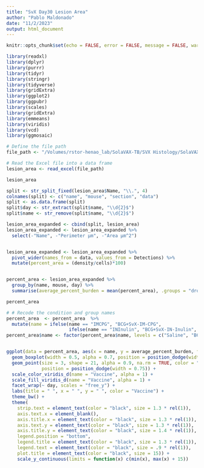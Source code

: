 ```yaml
---
title: "SvX Day30 Lesion Area"
author: "Pablo Maldonado"
date: "11/2/2023"
output: html_document
---
```



```r
knitr::opts_chunk$set(echo = FALSE, error = FALSE, message = FALSE, warning = FALSE)
```

```r
library(readxl)
library(dplyr)
library(purrr)
library(tidyr)
library(stringr)
library(tidyverse)
library(gridExtra)
library(ggplot2)
library(ggpubr)
library(scales)
library(gridExtra)
library(emmeans)
library(viridis)
library(vcd)
library(ggmosaic)
```

```r

# Define the file path
file_path <- "/Volumes/rstor-henao_lab/SolaVAX-TB/SVX Histology/SolaVAX-TB_Lesion-area-cell-counts.xlsx"

# Read the Excel file into a data frame
lesion_area <- read_excel(file_path)

lesion_area

split <- str_split_fixed(lesion_area$Name, "\\.", 4)
colnames(split) <- c("name", "mouse", "section", "data")
split <- as.data.frame(split)
split$day <- str_extract(split$name, "\\d{2}$")
split$name <- str_remove(split$name, "\\d{2}$")

lesion_area_expanded <- cbind(split, lesion_area)
lesion_area_expanded <- lesion_area_expanded %>%
  select(-"Name", -"Perimeter µm", -"Area µm^2")


lesion_area_expanded <- lesion_area_expanded %>%
  pivot_wider(names_from = data, values_from = Detections) %>%
  mutate(percent_area = (density/cells)*100)


percent_area <- lesion_area_expanded %>%
  group_by(name, mouse, day) %>%
  summarise(average_percent_burden = mean(percent_area), .groups = "drop")

percent_area
```
```r
# # Recode the condition and group names
percent_area  <- percent_area  %>%
  mutate(name = ifelse(name == "IMCPG", "BCG+SvX-IM-CPG",
                       ifelse(name == "INInulin", "BCG+SvX-IN-Inulin", name)))
percent_area$name <- factor(percent_area$name, levels = c("Saline", "BCG1x", "BCG2x", "BCG+SvX-IM-CPG", "BCG+SvX-IN-Inulin"))


ggplot(data = percent_area, aes(x = name, y = average_percent_burden, fill = name, color = name)) +
  geom_boxplot(width = 0.5, alpha = 0.7, position = position_dodge(width = 0.75)) +
  geom_point(size = 3, shape = 21, alpha = 0.9, na.rm = TRUE, color = "black",
             position = position_dodge(width = 0.75)) +
  scale_color_viridis_d(name = "Vaccine", alpha = 1) +  
  scale_fill_viridis_d(name = "Vaccine", alpha = 1) +  
  facet_wrap(~ day, scales = "free_y") +
  labs(title = " ", x = " ", y = " ", color = "Vaccine") +
  theme_bw() + 
  theme(
    strip.text = element_text(color = "black", size = 1.3 * rel(1)),
    axis.text.x = element_blank(),
    axis.title.x = element_text(color = "black", size = 1.3 * rel(1)),
    axis.text.y = element_text(color = "black", size = 1.3 * rel(1)),
    axis.title.y = element_text(color = "black", size = 1.4 * rel(1)),
    legend.position = "bottom",
    legend.title = element_text(color = "black", size = 1.3 * rel(1)),
    legend.text = element_text(color = "black", size = .9 * rel(1)),
    plot.title = element_text(color = "black", size = 15)) +
    scale_y_continuous(limits = function(x) c(min(x), max(x) + 15))

```

